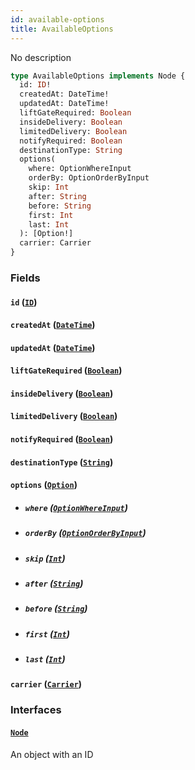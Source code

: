 ```yaml
---
id: available-options
title: AvailableOptions
---
```


No description

```graphql
type AvailableOptions implements Node {
  id: ID!
  createdAt: DateTime!
  updatedAt: DateTime!
  liftGateRequired: Boolean
  insideDelivery: Boolean
  limitedDelivery: Boolean
  notifyRequired: Boolean
  destinationType: String
  options(
    where: OptionWhereInput
    orderBy: OptionOrderByInput
    skip: Int
    after: String
    before: String
    first: Int
    last: Int
  ): [Option!]
  carrier: Carrier
}
```

### Fields

#### `id` ([`ID`](../rate-manager-service/scalars/id))

#### `createdAt` ([`DateTime`](../rate-manager-service/scalars/date-time))

#### `updatedAt` ([`DateTime`](../rate-manager-service/scalars/date-time))

#### `liftGateRequired` ([`Boolean`](../rate-manager-service/scalars/boolean))

#### `insideDelivery` ([`Boolean`](../rate-manager-service/scalars/boolean))

#### `limitedDelivery` ([`Boolean`](../rate-manager-service/scalars/boolean))

#### `notifyRequired` ([`Boolean`](../rate-manager-service/scalars/boolean))

#### `destinationType` ([`String`](../rate-manager-service/scalars/string))

#### `options` ([`Option`](../rate-manager-service/objects/option))

- ##### `where` ([`OptionWhereInput`](../rate-manager-service/inputs/option-where-input))

- ##### `orderBy` ([`OptionOrderByInput`](../rate-manager-service/enums/option-order-by-input))

- ##### `skip` ([`Int`](../rate-manager-service/scalars/int))

- ##### `after` ([`String`](../rate-manager-service/scalars/string))

- ##### `before` ([`String`](../rate-manager-service/scalars/string))

- ##### `first` ([`Int`](../rate-manager-service/scalars/int))

- ##### `last` ([`Int`](../rate-manager-service/scalars/int))

#### `carrier` ([`Carrier`](../rate-manager-service/objects/carrier))

### Interfaces

#### [`Node`](../rate-manager-service/interfaces/node)

An object with an ID
